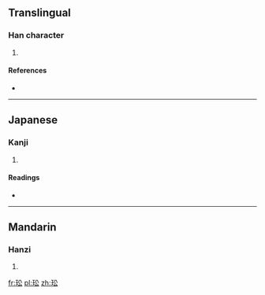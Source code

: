==Translingual==

===Han character===
{{Han char|rn=96|rad=玉|as=04|sn=8|four=|canj=一土金戈 (MGCI)}}

# {{defn|Han|sort=玉04}}

====References====
* {{Han ref|kx=0727.280|dkj=20855|dj=1139.220|hdz=21104.130|uh=739C|ud=29596}}

----

==Japanese==

===Kanji===
{{ja-kanji|grade=|rs=玉04}}

# {{defn|lang=ja|sort=玉04}}

====Readings====
* {{ja-readings|on=[[こう]] (kō), [[く]] (ku)|kun=[[たま]] (tama)}}

----

==Mandarin==

===Hanzi===
{{cmn-hanzi|pin=[[gōng]] ([[gong1]])|wg=kung<sup>1</sup>}}

# {{defn|lang=cmn|sort=玉04}}

[[fr:玜]]
[[pl:玜]]
[[zh:玜]]